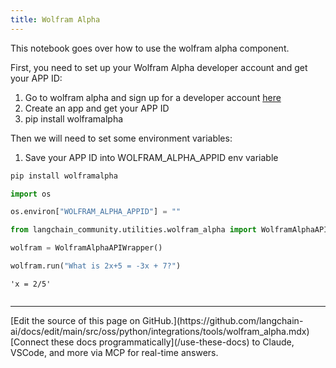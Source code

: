 ```yaml
---
title: Wolfram Alpha
---
```


This notebook goes over how to use the wolfram alpha component.

First, you need to set up your Wolfram Alpha developer account and get your APP ID:

1. Go to wolfram alpha and sign up for a developer account [here](https://developer.wolframalpha.com/)
2. Create an app and get your APP ID
3. pip install wolframalpha

Then we will need to set some environment variables:

1. Save your APP ID into WOLFRAM_ALPHA_APPID env variable

```python
pip install wolframalpha
```

```python
import os

os.environ["WOLFRAM_ALPHA_APPID"] = ""
```

```python
from langchain_community.utilities.wolfram_alpha import WolframAlphaAPIWrapper
```

```python
wolfram = WolframAlphaAPIWrapper()
```

```python
wolfram.run("What is 2x+5 = -3x + 7?")
```

```output
'x = 2/5'
```

```python

```

---

<Callout icon="pen-to-square" iconType="regular">
    [Edit the source of this page on GitHub.](https://github.com/langchain-ai/docs/edit/main/src/oss/python/integrations/tools/wolfram_alpha.mdx)
</Callout>
<Tip icon="terminal" iconType="regular">
    [Connect these docs programmatically](/use-these-docs) to Claude, VSCode, and more via MCP for    real-time answers.
</Tip>
